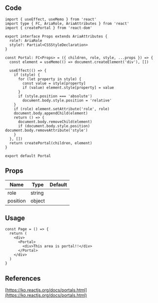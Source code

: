 
## Code

```tsx title="components/Portal/index.tsx"
import { useEffect, useMemo } from 'react'
import type { FC, AriaRole, AriaAttributes } from 'react'
import { createPortal } from 'react-dom'

export interface Props extends AriaAttributes {
  role?: AriaRole
  style?: Partial<CSSStyleDeclaration>
}

const Portal: FC<Props> = ({ children, role, style, ...props }) => {
  const element = useMemo(() => document.createElement('div'), [])

  useEffect(() => {
    if (style) {
      for (let property in style) {
        const value = style[property]
        if (value) element.style[property] = value
      }
      if (style.position === 'absolute')
        document.body.style.position = 'relative'
    }
    if (role) element.setAttribute('role', role)
    document.body.appendChild(element)
    return () => {
      document.body.removeChild(element)
      if (document.body.style.position) document.body.removeAttribute('style')
    }
  }, [])
  return createPortal(children, element)
}

export default Portal
```

## Props

| Name     | Type   | Default |
| -------- | ------ | ------- |
| role     | string |         |
| position | object |         |

## Usage

```tsx
const Page = () => {
  return (
    <div>
      <Portal>
        <div>This area is portal!!</div>
      </Portal>
    </div>
  )
}
```

## References

[https://ko.reactjs.org/docs/portals.html](https://ko.reactjs.org/docs/portals.html)
